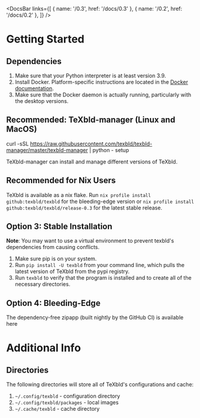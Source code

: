 
<DocsBar
	links={[
		{ name: '/0.3', href: '/docs/0.3' },
		{ name: '/0.2', href: '/docs/0.2' },
	]}
/>

# Getting Started

## Dependencies

1. Make sure that your Python interpreter is at least version 3.9.
2. Install Docker. Platform-specific instructions are located in the [Docker documentation](https://docs.docker.com/get-docker/).
3. Make sure that the Docker daemon is actually running, particularly with the desktop versions.

## Recommended: TeXbld-manager (Linux and MacOS)

<Copy>curl -sSL https://raw.githubusercontent.com/texbld/texbld-manager/master/texbld-manager | python - setup</Copy>

<Link href='https://github.com/texbld/texbld-manager' isExternal>TeXbld-manager</Link> can install and manage different versions of TeXbld.

## Recommended for Nix Users

TeXbld is available as a nix flake. Run `nix profile install github:texbld/texbld` for the bleeding-edge version or `nix profile install github:texbld/texbld/release-0.3` for the latest stable release.

## Option 3: Stable Installation

**Note**: You may want to use a virtual environment to prevent texbld's dependencies from causing conflicts.

1. Make sure pip is on your system.
2. Run `pip install -U texbld` from your command line, which pulls the latest version of TeXbld from the pypi registry.
3. Run `texbld` to verify that the program is installed and to create all of the necessary directories.

## Option 4: Bleeding-Edge

The dependency-free zipapp (built nightly by the GitHub CI) is available <Link href="https://github.com/texbld/texbld/releases/download/nightly/texbld.pyz">here</Link>

# Additional Info

## Directories

The following directories will store all of TeXbld's configurations and cache:

1. `~/.config/texbld` - configuration directory
2. `~/.config/texbld/packages` - local images
3. `~/.cache/texbld` - cache directory
